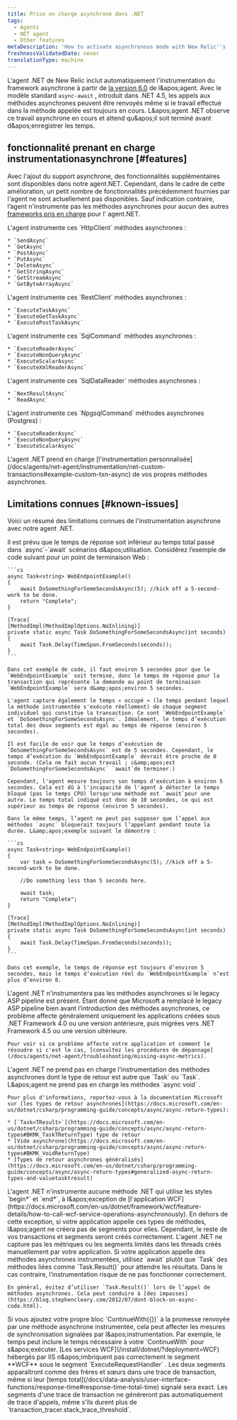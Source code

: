 ```yaml
---
title: Prise en charge asynchrone dans .NET
tags:
  - Agents
  - NET agent
  - Other features
metaDescription: 'How to activate asynchronous mode with New Relic''s .NET agent, plus a summary of new, disabled, or unavailable features when async mode is active.'
freshnessValidatedDate: never
translationType: machine
---
```


L'agent .NET de New Relic inclut automatiquement l'instrumentation du framework asynchrone à partir de [la version 6.0](/docs/release-notes/agent-release-notes/net-release-notes) de l&amp;apos;agent. Avec le modèle standard `async-await` , introduit dans .NET 4.5, les appels aux méthodes asynchrones peuvent être renvoyés même si le travail effectué dans la méthode appelée est toujours en cours. L&amp;apos;agent .NET observe ce travail asynchrone en cours et attend qu&amp;apos;il soit terminé avant d&amp;apos;enregistrer les temps.

## fonctionnalité prenant en charge instrumentationasynchrone [#features]

Avec l'ajout du support asynchrone, des fonctionnalités supplémentaires sont disponibles dans notre agent.NET. Cependant, dans le cadre de cette amélioration, un petit nombre de fonctionnalités précédemment fournies par l'agent ne sont actuellement pas disponibles. Sauf indication contraire, l’agent n'instrumente pas les méthodes asynchrones pour aucun des autres [frameworks pris en charge](/docs/agents/net-agent/getting-started/compatibility-requirements-net-agent) pour l’ agent.NET.

<CollapserGroup>
  <Collapser id="HttpClient" title="Méthodes asynchrones HttpClient">
    L'agent instrumente ces `HttpClient` méthodes asynchrones :

    * `SendAsync`
    * `GetAsync`
    * `PostAsync`
    * `PutAsync`
    * `DeleteAsync`
    * `GetStringAsync`
    * `GetStreamAsync`
    * `GetByteArrayAsync`
  </Collapser>

  <Collapser title="Méthodes asynchrones RestClient">
    L'agent instrumente ces `RestClient` méthodes asynchrones :

    * `ExecuteTaskAsync`
    * `ExecuteGetTaskAsync`
    * `ExecutePostTaskAsync`
  </Collapser>

  <Collapser id="SqlCommand" title="Méthodes asynchrones de SqlCommand">
    L'agent instrumente ces `SqlCommand` méthodes asynchrones :

    * `ExecuteReaderAsync`
    * `ExecuteNonQueryAsync`
    * `ExecuteScalarAsync`
    * `ExecuteXmlReaderAsync`
  </Collapser>

  <Collapser id="SqlDataReader" title="Méthodes asynchrones de SqlDataReader">
    L'agent instrumente ces `SqlDataReader` méthodes asynchrones :

    * `NextResultAsync`
    * `ReadAsync`
  </Collapser>

  <Collapser id="NpgsqlCommand" title="Méthodes asynchrones NpgsqlCommand (Postgres)">
    L'agent instrumente ces `NpgsqlCommand` méthodes asynchrones (Postgres) :

    * `ExecuteReaderAsync`
    * `ExecuteNonQueryAsync`
    * `ExecuteScalarAsync`
  </Collapser>

  <Collapser id="custom-instrumentation" title="instrumentation personnalisée">
    L'agent .NET prend en charge [l'instrumentation personnalisée](/docs/agents/net-agent/instrumentation/net-custom-transactions#example-custom-txn-async) de vos propres méthodes asynchrones.
  </Collapser>
</CollapserGroup>

## Limitations connues [#known-issues]

Voici un résumé des limitations connues de l'instrumentation asynchrone avec notre agent .NET.

<CollapserGroup>
  <Collapser id="response-time1" title="Le temps de réponse est inférieur au temps total">
    Il est prévu que le temps de réponse soit inférieur au temps total passé dans `async`-`await` scénarios d&amp;apos;utilisation. Considérez l’exemple de code suivant pour un point de terminaison Web :

    ```cs
    async Task<string> WebEndpointExample() 
    {
        await DoSomethingForSomeSecondsAsync(5); //kick off a 5-second-work to be done.
        return "Complete";
    }

    [Trace]
    [MethodImpl(MethodImplOptions.NoInlining)]
    private static async Task DoSomethingForSomeSecondsAsync(int seconds)
    {
        await Task.Delay(TimeSpan.FromSeconds(seconds));
    }
    ```

    Dans cet exemple de code, il faut environ 5 secondes pour que le `WebEndpointExample` soit terminé, donc le temps de réponse pour la transaction qui représente la demande au point de terminaison `WebEndpointExample` sera d&amp;apos;environ 5 secondes.

    L'agent capture également le temps « occupé » (le temps pendant lequel la méthode instrumentée s'exécute réellement) de chaque segment individuel qui constitue la transaction. Ce sont `WebEndpointExample` et `DoSomethingForSomeSecondsAsync`. Idéalement, le temps d’exécution total des deux segments est égal au temps de réponse (environ 5 secondes).

    Il est facile de voir que le temps d’exécution de `DoSomethingForSomeSecondsAsync` est de 5 secondes. Cependant, le temps d’exécution du `WebEndpointExample` devrait être proche de 0 seconde. (Cela ne fait aucun travail ; c&amp;apos;est `DoSomethingForSomeSecondsAsync` `await`de terminer.)

    Cependant, l'agent mesure toujours son temps d'exécution à environ 5 secondes. Cela est dû à l'incapacité de l'agent à détecter le temps bloqué (pas le temps CPU) lorsqu'une méthode est `await`pour une autre. Le temps total indiqué est donc de 10 secondes, ce qui est supérieur au temps de réponse (environ 5 secondes).

    Dans le même temps, l’agent ne peut pas supposer que l’appel aux méthodes `async` bloquerait toujours l’appelant pendant toute la durée. L&amp;apos;exemple suivant le démontre :

    ```cs
    async Task<string> WebEndpointExample()
    {
        var task = DoSomethingForSomeSecondsAsync(5); //kick off a 5-second-work to be done.

        //Do something less than 5 seconds here.

        await task;
        return "Complete";
    }

    [Trace]
    [MethodImpl(MethodImplOptions.NoInlining)]
    private static async Task DoSomethingForSomeSecondsAsync(int seconds)
    {
        await Task.Delay(TimeSpan.FromSeconds(seconds));
    }
    ```

    Dans cet exemple, le temps de réponse est toujours d’environ 5 secondes, mais le temps d’exécution réel du `WebEndpointExample` n’est plus d’environ 0.
  </Collapser>

  <Collapser id="asp-pipeline" title="Nécessite un pipeline ASP mis à jour">
    L'agent .NET n'instrumentera pas les méthodes asynchrones si le legacy ASP pipeline est présent. Étant donné que Microsoft a remplacé le legacy ASP pipeline bien avant l’introduction des méthodes asynchrones, ce problème affecte généralement uniquement les applications créées sous .NET Framework 4.0 ou une version antérieure, puis migrées vers .NET Framework 4.5 ou une version ultérieure.

    Pour voir si ce problème affecte votre application et comment le résoudre si c'est le cas, [consultez les procédures de dépannage](/docs/agents/net-agent/troubleshooting/missing-async-metrics).
  </Collapser>

  <Collapser id="task-not-void" title="Type de retour Exigences relatives à la tâche">
    L'agent .NET ne prend pas en charge l'instrumentation des méthodes asynchrones dont le type de retour est autre que `Task` ou `Task<T>`. L&amp;apos;agent ne prend pas en charge les méthodes `async void` .

    Pour plus d'informations, reportez-vous à la documentation Microsoft sur [les types de retour asynchrones](https://docs.microsoft.com/en-us/dotnet/csharp/programming-guide/concepts/async/async-return-types):

    * [`Task<TResult>`](https://docs.microsoft.com/en-us/dotnet/csharp/programming-guide/concepts/async/async-return-types#BKMK_TaskTReturnType) type de retour
    * [Vide asynchrone](https://docs.microsoft.com/en-us/dotnet/csharp/programming-guide/concepts/async/async-return-types#BKMK_VoidReturnType)
    * [Types de retour asynchrones généralisés](https://docs.microsoft.com/en-us/dotnet/csharp/programming-guide/concepts/async/async-return-types#generalized-async-return-types-and-valuetasktresult)
  </Collapser>

  <Collapser id="begin-end-style" title="Aucune instrumentation pour le style de début et de fin">
    L'agent .NET n'instrumente aucune méthode .NET qui utilise les styles `begin*` et `end*`, à l&amp;apos;exception de [l'application WCF](https://docs.microsoft.com/en-us/dotnet/framework/wcf/feature-details/how-to-call-wcf-service-operations-asynchronously). En dehors de cette exception, si votre application appelle ces types de méthodes, l&amp;apos;agent ne créera pas de segments pour elles. Cependant, le reste de vos transactions et segments seront créés correctement.
  </Collapser>

  <Collapser id="manual-created-threads-capture" title="Métriques/segments délimités dans les threads créés manuellement">
    L'agent .NET ne capture pas les métriques ou les segments limités dans les threads créés manuellement par votre application.
  </Collapser>

  <Collapser id="async-await" title="Les méthodes asynchrones instrumentées doivent utiliser await, pas Task.Result">
    Si votre application appelle des méthodes asynchrones instrumentées, utilisez `await` plutôt que `Task` des méthodes liées comme `Task.Result()` pour attendre les résultats. Dans le cas contraire, l’instrumentation risque de ne pas fonctionner correctement.

    En général, évitez d’utiliser `Task.Result()` lors de l’appel de méthodes asynchrones. Cela peut conduire à [des impasses](https://blog.stephencleary.com/2012/07/dont-block-on-async-code.html).
  </Collapser>

  <Collapser id="continue-with-timing" title="Le bloc Continuer avec peut affecter les mesures de synchronisation">
    Si vous ajoutez votre propre bloc `ContinueWith({})` à la promesse renvoyée par une méthode asynchrone instrumentée, cela peut affecter les mesures de synchronisation signalées par l&amp;apos;instrumentation. Par exemple, le temps peut inclure le temps nécessaire à votre `ContinueWith` pour s&amp;apos;exécuter.
  </Collapser>

  <Collapser id="iis-wcf-nesting" title="Problème d'imbrication dans les applications WCF hébergées par IIS">
    [Les services WCF](/install/dotnet/?deployment=WCF) hébergés par IIS n&amp;apos;imbriquent pas correctement le segment <DNT>**WCF**</DNT> sous le segment `ExecuteRequestHandler` . Les deux segments apparaîtront comme des frères et sœurs dans une trace de transaction, même si leur [temps total](/docs/data-analysis/user-interface-functions/response-time#response-time-total-time) signalé sera exact.
  </Collapser>

  <Collapser id="stack-traces-segments" title="Les segments ne créent pas automatiquement de traces d'appels">
    Les segments d'une trace de transaction ne généreront pas automatiquement de trace d'appels, même s'ils durent plus de `transaction_tracer.stack_trace_threshold`.
  </Collapser>
</CollapserGroup>